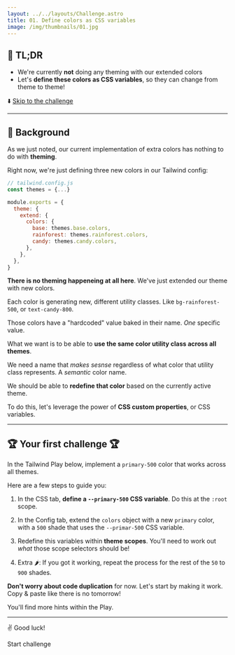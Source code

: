 ```yaml
---
layout: ../../layouts/Challenge.astro
title: 01. Define colors as CSS variables
image: /img/thumbnails/01.jpg
---
```



## 🐇 TL;DR

- We're currently **not** doing any theming with our extended colors
- Let's **define these colors as CSS variables**, so they can change from theme to theme!

⬇️ [Skip to the challenge](#-your-first-challenge)

---

## 🐢 Background

As we just noted, our current implementation of extra colors has nothing to do with **theming**.

Right now, we're just defining three new colors in our Tailwind config:

```js
// tailwind.config.js
const themes = {...}

module.exports = {
  theme: {
    extend: {
      colors: {
        base: themes.base.colors,
        rainforest: themes.rainforest.colors,
        candy: themes.candy.colors,
      },
    },
  },
}
```

**There is no theming happeneing at all here**. We've just extended our theme with new colors.

Each color is generating new, different utility classes. Like `bg-rainforest-500`, or `text-candy-800`.

Those colors have a "hardcoded" value baked in their name. _One_ specific value.

What we want is to be able to **use the same color utility class across all themes**.

We need a name that _makes sesnse_ regardless of what color that utility class represents. A _semantic_ color name.

We should be able to **redefine that color** based on the currently active theme.

To do this, let's leverage the power of **CSS custom properties**, or CSS variables.

---

## 🏆 Your first challenge 🏆

In the Tailwind Play below, implement a `primary-500` color that works across all themes.

Here are a few steps to guide you:

1. In the CSS tab, **define a `--primary-500` CSS variable**. Do this at the `:root` scope.

2. In the Config tab, extend the `colors` object with a new `primary` color, with a `500` shade that uses the `--primar-500` CSS variable.

3. Redefine this variables within **theme scopes**. You'll need to work out _what_ those scope selectors should be!

4. Extra 🌶: If you got it working, repeat the process for the rest of the `50` to `900` shades.

**Don't worry about code duplication** for now. Let's start by making it work. Copy & paste like there is no tomorrow!

You'll find more hints within the Play.

---

✌️ Good luck!

<ButtonLink path="https://play.tailwindcss.com/U2OrGS5BIC">Start challenge</ButtonLink>
